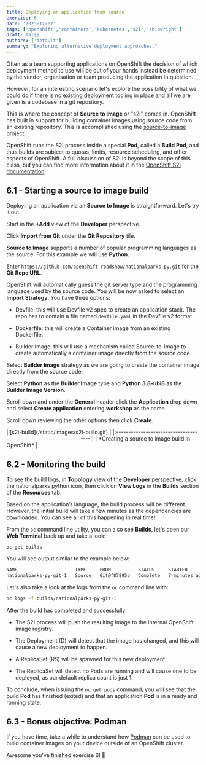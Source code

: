 ```yaml
---
title: Deploying an application from source
exercise: 6
date: '2023-12-07'
tags: ['openshift','containers','kubernetes','s2i','shipwright']
draft: false
authors: ['default']
summary: "Exploring alternative deployment approaches."
---
```


Often as a team supporting applications on OpenShift the decision of which deployment method to use will be out of your hands instead be determined by the vendor, organisation or team producing the application in question.

However, for an interesting scenario let's explore the possibility of what we could do if there is no existing deployment tooling in place and all we are given is a codebase in a git repository.

This is where the concept of **Source to Image** or "s2i" comes in. OpenShift has built in support for building container images using source code from an existing repository. This is accomplished using the [source-to-image](https://github.com/openshift/source-to-image) project.

OpenShift runs the S2I process inside a special **Pod**, called a **Build Pod**, and thus builds are subject to quotas, limits, resource scheduling, and other aspects of OpenShift. A full discussion of S2I is beyond the scope of this class, but you can find more information about it in the [OpenShift S2I documentation](https://docs.openshift.com/container-platform/4.16/openshift_images/create-images.html).

## 6.1 - Starting a source to image build

Deploying an application via an **Source to Image** is straightforward. Let's try it out.

Start in the **+Add** view of the **Developer** perspective.

Click **Import from Git** under the **Git Repository** tile.

**Source to Image** supports a number of popular programming languages as the source. For this example we will use **Python**.

Enter `https://github.com/openshift-roadshow/nationalparks-py.git` for the **Git Repo URL**.

OpenShift will automatically guess the git server type and the programming language used by the source code. You will be now asked to select an **Import Strategy**.  You have three options:

- Devfile: this will use Devfile v2 spec to create an application stack. The repo has to contain a file named `devfile.yaml` in the Devfile v2 format.

- Dockerfile: this will create a Container image from an existing Dockerfile.

- Builder Image: this will use a mechanism called Source-to-Image to create automatically a container image directly from the source code.

Select **Builder Image** strategy as we are going to create the container image directly from the source code.

Select **Python** as the **Builder Image** type and **Python 3.8-ubi8** as the **Builder Image Version**.

Scroll down and under the **General** header click the **Application** drop down and select **Create application** entering **workshop** as the name.

Scroll down reviewing the other options then click **Create**.

<Zoom>
|![s2i-build](/static/images/s2i-build.gif)                           |
|:-------------------------------------------------------------------:|
| *Creating a source to image build in OpenShift*                     |
</Zoom>

## 6.2 - Monitoring the build

To see the build logs, in **Topology** view of the **Developer** perspective, click the nationalparks python icon, then click on **View Logs** in the **Builds** section of the **Resources** tab.

Based on the application’s language, the build process will be different. However, the initial build will take a few minutes as the dependencies are downloaded. You can see all of this happening in real time!

From the `oc` command line utility, you can also see **Builds**, let's open our **Web Terminal** back up and take a look:

```bash
oc get builds
```

You will see output similar to the example below:

```bash
NAME                     TYPE     FROM          STATUS     STARTED         DURATION
nationalparks-py-git-1   Source   Git@f87895b   Complete   7 minutes ago   48s
```

Let's also take a look at the logs from the `oc` command line with:

```bash
oc logs -f builds/nationalparks-py-git-1
```

After the build has completed and successfully:

- The S2I process will push the resulting image to the internal OpenShift image registry.

- The Deployment (D) will detect that the image has changed, and this will cause a new deployment to happen.

- A ReplicaSet (RS) will be spawned for this new deployment.

- The ReplicaSet will detect no Pods are running and will cause one to be deployed, as our default replica count is just 1.

To conclude, when issuing the `oc get pods` command, you will see that the build **Pod** has finished (exited) and that an application **Pod** is in a ready and running state.

## 6.3 - Bonus objective: Podman

If you have time, take a while to understand how [Podman](https://developers.redhat.com/articles/2022/05/02/podman-basics-resources-beginners-and-experts) can be used to build container images on your device outside of an OpenShift cluster.

Awesome you've finished exercise 6! 🎉
